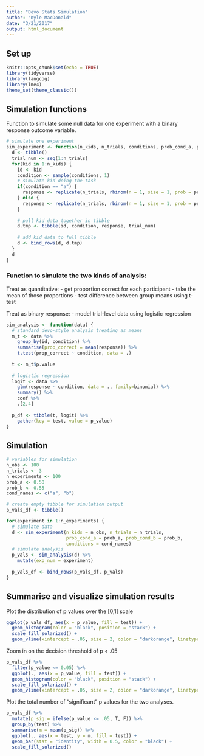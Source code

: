 ```yaml
---
title: "Devo Stats Simulation"
author: "Kyle MacDonald"
date: "3/21/2017"
output: html_document
---
```


## Set up

```r
knitr::opts_chunk$set(echo = TRUE)
library(tidyverse)
library(langcog)
library(lme4)
theme_set(theme_classic())
```

## Simulation functions

Function to simulate some null data for one experiment with a binary response outcome variable.

```r
# simulate one experiment
sim_experiment <- function(n_kids, n_trials, conditions, prob_cond_a, prob_cond_b) {
  d <- tibble()
  trial_num <- seq(1:n_trials)
  for(kid in 1:n_kids) {
    id <- kid
    condition <- sample(conditions, 1)
    # simulate kid doing the task
    if(condition == "a") {
      response <- replicate(n_trials, rbinom(n = 1, size = 1, prob = prob_cond_a))  
    } else {
      response <- replicate(n_trials, rbinom(n = 1, size = 1, prob = prob_cond_b))  
    }
    
    # pull kid data together in tibble
    d.tmp <- tibble(id, condition, response, trial_num)
    
    # add kid data to full tibble
    d <- bind_rows(d, d.tmp)
  }
  d
}
```

### Function to simulate the two kinds of analysis:

Treat as quantitative:
- get proportion correct for each participant
- take the mean of those proportions
- test difference between group means using t-test

Treat as binary response:
- model trial-level data using logistic regression

```r
sim_analysis <- function(data) {
  # standard devo-style analysis treating as means
  m_t <- data %>% 
    group_by(id, condition) %>% 
    summarise(prop_correct = mean(response)) %>% 
    t.test(prop_correct ~ condition, data = .)
  
  t <- m_t$p.value
  
  # logistic regression 
  logit <- data %>% 
    glm(response ~ condition, data = ., family=binomial) %>% 
    summary() %>% 
    coef %>% 
    .[2,4] 
  
  p_df <- tibble(t, logit) %>% 
    gather(key = test, value = p_value)
}
```


## Simulation

```r
# variables for simulation
n_obs <- 100
n_trials <- 3
n_experiments <- 100
prob_a <- 0.50
prob_b <- 0.55
cond_names <- c("a", "b")

# create empty tibble for simulation output
p_vals_df <- tibble()

for(experiment in 1:n_experiments) {
  # simulate data
  d <- sim_experiment(n_kids = n_obs, n_trials = n_trials, 
                      prob_cond_a = prob_a, prob_cond_b = prob_b, 
                      conditions = cond_names)
  # simulate analysis
  p_vals <- sim_analysis(d) %>% 
    mutate(exp_num = experiment)
  
  p_vals_df <- bind_rows(p_vals_df, p_vals)
}
```

## Summarise and visualize simulation results

Plot the distribution of p values over the [0,1] scale

```r
ggplot(p_vals_df, aes(x = p_value, fill = test)) +
  geom_histogram(color = "black", position = "stack") +
  scale_fill_solarized() +
  geom_vline(xintercept = .05, size = 2, color = "darkorange", linetype = "dashed")
```

Zoom in on the decision threshold of p < .05

```r
p_vals_df %>% 
  filter(p_value <= 0.05) %>% 
  ggplot(., aes(x = p_value, fill = test)) +
  geom_histogram(color = "black", position = "stack") +
  scale_fill_solarized() +
  geom_vline(xintercept = .05, size = 2, color = "darkorange", linetype = "dashed")
```

Plot the total number of "significant" p values for the two analyses.

```r
p_vals_df %>% 
  mutate(p_sig = ifelse(p_value <= .05, T, F)) %>% 
  group_by(test) %>% 
  summarise(m = mean(p_sig)) %>% 
  ggplot(., aes(x = test, y = m, fill = test)) +
  geom_bar(stat = "identity", width = 0.5, color = "black") +
  scale_fill_solarized() 
```





